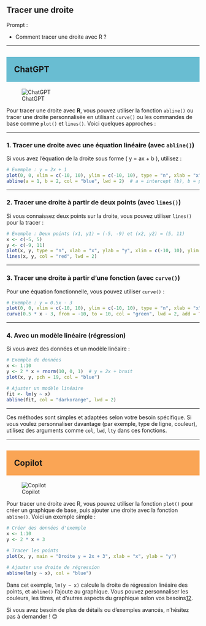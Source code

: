 ## Tracer une droite

::: {.callout-note appearance="simple"}
Prompt : 

* Comment tracer une droite avec R ?


:::

----

## ChatGPT {style="background-color: #69bdd2; padding: 20px;"}
![ChatGPT](../img/ChatGPT.PNG)

Pour tracer une droite avec **R**, vous pouvez utiliser la fonction `abline()` ou tracer une droite personnalisée en utilisant `curve()` ou les commandes de base comme `plot()` et `lines()`. Voici quelques approches :

---

### 1. **Tracer une droite avec une équation linéaire (avec `abline()`)**  
Si vous avez l'équation de la droite sous forme \( y = ax + b \), utilisez :

```R
# Exemple : y = 2x + 1
plot(0, 0, xlim = c(-10, 10), ylim = c(-10, 10), type = "n", xlab = "x", ylab = "y")
abline(a = 1, b = 2, col = "blue", lwd = 2)  # a = intercept (b), b = pente (m)
```

---

### 2. **Tracer une droite à partir de deux points (avec `lines()`)**  
Si vous connaissez deux points sur la droite, vous pouvez utiliser `lines()` pour la tracer :

```R
# Exemple : Deux points (x1, y1) = (-5, -9) et (x2, y2) = (5, 11)
x <- c(-5, 5)
y <- c(-9, 11)
plot(x, y, type = "n", xlab = "x", ylab = "y", xlim = c(-10, 10), ylim = c(-10, 15))
lines(x, y, col = "red", lwd = 2)
```

---

### 3. **Tracer une droite à partir d'une fonction (avec `curve()`)**  
Pour une équation fonctionnelle, vous pouvez utiliser `curve()` :

```R
# Exemple : y = 0.5x - 3
plot(0, 0, xlim = c(-10, 10), ylim = c(-10, 10), type = "n", xlab = "x", ylab = "y")
curve(0.5 * x - 3, from = -10, to = 10, col = "green", lwd = 2, add = TRUE)
```

---

### 4. **Avec un modèle linéaire (régression)**  
Si vous avez des données et un modèle linéaire :

```R
# Exemple de données
x <- 1:10
y <- 2 * x + rnorm(10, 0, 1)  # y = 2x + bruit
plot(x, y, pch = 19, col = "blue")

# Ajuster un modèle linéaire
fit <- lm(y ~ x)
abline(fit, col = "darkorange", lwd = 2)
```

---

Ces méthodes sont simples et adaptées selon votre besoin spécifique. Si vous voulez personnaliser davantage (par exemple, type de ligne, couleur), utilisez des arguments comme `col`, `lwd`, `lty` dans ces fonctions.

----

## Copilot {style="background-color: #faa555; padding: 20px;"}
![Copilot](../img/copilot.PNG)

Pour tracer une droite avec R, vous pouvez utiliser la fonction `plot()` pour créer un graphique de base, puis ajouter une droite avec la fonction `abline()`. Voici un exemple simple :

```R
# Créer des données d'exemple
x <- 1:10
y <- 2 * x + 3

# Tracer les points
plot(x, y, main = "Droite y = 2x + 3", xlab = "x", ylab = "y")

# Ajouter une droite de régression
abline(lm(y ~ x), col = "blue")
```

Dans cet exemple, `lm(y ~ x)` calcule la droite de régression linéaire des points, et `abline()` l'ajoute au graphique. Vous pouvez personnaliser les couleurs, les titres, et d'autres aspects du graphique selon vos besoins[1](https://bookdown.org/ael/rexplor/chap7.html)[2](https://sites.google.com/site/rgraphiques/realiser-des-graphiques-avec-le-logiciel-r/les-graphiques/courbes-multiples-et-r%C3%A9gressions).

Si vous avez besoin de plus de détails ou d'exemples avancés, n'hésitez pas à demander ! 😊